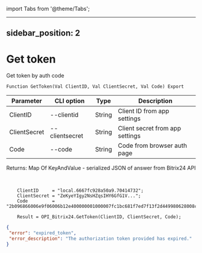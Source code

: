 ﻿import Tabs from '@theme/Tabs';

---
sidebar_position: 2
---

# Get token
 Get token by auth code



`Function GetToken(Val ClientID, Val ClientSecret, Val Code) Export`

  | Parameter | CLI option | Type | Description |
  |-|-|-|-|
  | ClientID | --clientid | String | Client ID from app settings |
  | ClientSecret | --clientsecret | String | Client secret from app settings |
  | Code | --code | String | Code from browser auth page |

  
  Returns:  Map Of KeyAndValue - serialized JSON of answer from Bitrix24 API

<br/>




```bsl title="Code example"
    ClientID     = "local.6667fc928a50a9.70414732";
    ClientSecret = "ZeKyeYIgy2NsHZqsIHY6GfG1V...";
    Code         = "2b096866006e9f06006b12e400000001000007fc1bc681f7ed7f13f2d449980628008c";

    Result = OPI_Bitrix24.GetToken(ClientID, ClientSecret, Code);
```
 



```json title="Result"
{
 "error": "expired_token",
 "error_description": "The authorization token provided has expired."
}
```
